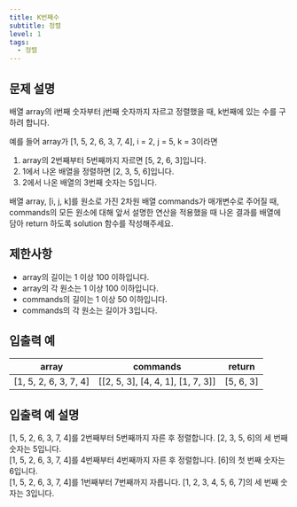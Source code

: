 ```yaml
---
title: K번째수
subtitle: 정렬
level: 1
tags:
  - 정렬
---
```


## 문제 설명

배열 array의 i번째 숫자부터 j번째 숫자까지 자르고 정렬했을 때, k번째에 있는 수를 구하려 합니다.

예를 들어 array가 \[1, 5, 2, 6, 3, 7, 4\], i = 2, j = 5, k = 3이라면

1.  array의 2번째부터 5번째까지 자르면 \[5, 2, 6, 3\]입니다.
2.  1에서 나온 배열을 정렬하면 \[2, 3, 5, 6\]입니다.
3.  2에서 나온 배열의 3번째 숫자는 5입니다.

배열 array, \[i, j, k\]를 원소로 가진 2차원 배열 commands가 매개변수로 주어질 때, commands의 모든 원소에 대해 앞서 설명한 연산을 적용했을 때 나온 결과를 배열에 담아 return 하도록 solution 함수를 작성해주세요.

## 제한사항

- array의 길이는 1 이상 100 이하입니다.
- array의 각 원소는 1 이상 100 이하입니다.
- commands의 길이는 1 이상 50 이하입니다.
- commands의 각 원소는 길이가 3입니다.

## 입출력 예

| array                   | commands                                  | return      |
| ----------------------- | ----------------------------------------- | ----------- |
| \[1, 5, 2, 6, 3, 7, 4\] | \[\[2, 5, 3\], \[4, 4, 1\], \[1, 7, 3\]\] | \[5, 6, 3\] |

## 입출력 예 설명

\[1, 5, 2, 6, 3, 7, 4\]를 2번째부터 5번째까지 자른 후 정렬합니다. \[2, 3, 5, 6\]의 세 번째 숫자는 5입니다.\
\[1, 5, 2, 6, 3, 7, 4\]를 4번째부터 4번째까지 자른 후 정렬합니다. \[6\]의 첫 번째 숫자는 6입니다.\
\[1, 5, 2, 6, 3, 7, 4\]를 1번째부터 7번째까지 자릅니다. \[1, 2, 3, 4, 5, 6, 7\]의 세 번째 숫자는 3입니다.
